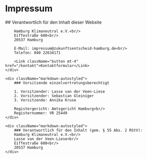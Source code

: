 
<Block variant="green">
    <h1 className="h1">Impressum</h1>
</Block>

<Block className="items-start">
    <div className="markdown-autostyled">
        ## Verantwortlich für den Inhalt dieser Website

        Hamburg Klimaneutral e.V.<br/>
        Eiffestraße 600<br/>
        20537 Hamburg

        E-Mail: impressum@zukunftsentscheid-hamburg.de<br/>
        Telefon: 040 22634171

        <Link className="button mt-4" href="/kontakt">Kontaktformular</Link>
    </div>

    <div className="markdown-autostyled">
        ### Vorsitzende einzelvertretungsberechtigt

        1. Vorsitzender: Lasse van der Veen-Liese
        2. Vorsitzender: Sebastian Gleiniger
        3. Vorsitzende: Annika Kruse

        Registergericht: Amtsgericht Hamburg<br/>
        Registernummer: VR 25449
    </div>

    <div className="markdown-autostyled">
        ### Verantwortlich für den Inhalt (gem. § 55 Abs. 2 RStV):
        Hamburg Klimaneutral e.V.<br/>
        Lasse van der Veen-Liese<br/>
        Eiffestraße 600<br/>
        20537 Hamburg
    </div>
</Block>